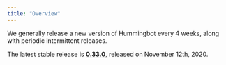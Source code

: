 ```yaml
---
title: "Overview"
---
```


We generally release a new version of Hummingbot every 4 weeks, along with periodic intermittent releases.

The latest stable release is **[0.33.0](/release-notes/0.33.0)**, released on November 12th, 2020.
